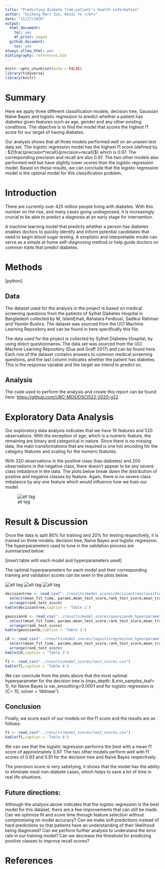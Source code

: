 ```yaml
---
title: "Predicting diabete from patient's health information"
author: "Sicheng Marc Sun, Heidi Ye </br>"
date: "11/27/2020"
output:
  html_document:
    toc: yes
    df_print: paged
  github_document:
    toc: yes
always_allow_html: yes
bibliography: references.bib
---
```


```r
knitr::opts_chunk$set(echo = FALSE)
library(tidyverse)
library(knitr)
```

# Summary

Here we apply three different classification models, decision tree, Gaussian Naïve Bayes and logistic regression to predict whether a patient has diabetes given features such as age, gender and any other existing conditions. The objective is to find the model that scores the highest f1 score for our target of having diabetes.

Our analysis shows that all three models performed well on an unseen test data set. The logistic regression model has the highest f1 score (defined by : $2\frac{precision*recall}{precision+recall}$) which is 0.97. The corresponding precision and recall are also 0.97. The two other models also performed well but have slightly lower scores than the logistic regression model. Based on these results, we can conclude that the logistic regression model is the optimal model for this classification problem.

# Introduction

There are currently over 425 million people living with diabetes. With this number on the rise, and many cases going undiagnosed, it is increasingly crucial to be able to predict a diagnosis at an early stage for intervention.

A machine learning model that predicts whether a person has diabetes enables doctors to quickly identify and inform potential candidates that need to begin blood sugar testing. A simplistic and interpretable model can serve as a simple at home self-diagnosing method or help guide doctors on common traits that predict diabetes.

# Methods

[python]

## Data

The dataset used for the analysis in the project is based on medical screening questions from the patients of Sylhet Diabetes Hospital in Bangladesh collected by M, IslamEmail, Rahatara Ferdousi, Sadikur Rahman and Yasmin Bushra. The dataset was sourced from the UCI Machine Learning Repository and can be found in here specifically this file.

The data used for the project is collected by Sylhet Diabetes Hospital, by using direct questionnaires. The data set was sourced from the UCI Machine Learning Repository (Dua and Graff 2017) and can be found here. Each row of the dataset contains answers to common medical screening questions, and the last column indicates whether the patient has diabetes. This is the response variable and the target we intend to predict on.

## Analysis

The code used to perform the analysis and create this report can be found here: <https://github.com/UBC-MDS/DSCI522-2020-g22>

# Exploratory Data Analysis

Our exploratory data analysis indicates that we have 16 features and 520 observations. With the exception of age, which is a numeric feature, the remaining are binary and categorical in nature. Since there is no missing data, the main transformations that are required is one hot encoding for the category features and scaling for the numeric features.

With 320 observations in the positive class (has diabetes) and 200 observations in the negative class, there doesn't appear to be any severe class imbalance in the data. The plots below break down the distribution of positive and negative classes by feature. Again, there is no severe class imbalance by any one feature which would influence how we train our model.

![alt tag](../results/figures/categorical_distributions.png)

# Result & Discussion

Once the data is split 80% for training and 20% for testing respectively, it is trained on three models: decision tree, Naive Bayes and logistic regression. The hyperparameters used to tune in the validation process are summarized below:

[insert table with each model and hyperparameters used]

The optimal hyperparameters for each model and their corresponding training and validation scores can be seen in the plots below.

![alt tag](../results/figures/decision_tree.png) ![alt tag](../results/figures/gaussian_hyperparameter.png) ![alt tag](../results/figures/logistic_reg.png)

```r
decisiontree <- read_csv("../results/model_scores/decisiontreeclassifier_hyperparameters.csv") %>%   
  select(mean_fit_time,	params,mean_test_score,rank_test_score,mean_train_score)%>% 
  arrange(rank_test_score)
kable(decisiontree,caption = 'Table 1')

gaussiannb <- read_csv("../results/model_scores/gaussiannb_hyperparameters.csv")%>%   
  select(mean_fit_time,	params,mean_test_score,rank_test_score,mean_train_score)%>% 
  arrange(rank_test_score)
kable(gaussiannb,caption = 'Table 2')

LR <- read_csv("../results/model_scores/logisticregression_hyperparameters.csv")%>%   
  select(mean_fit_time,	params,mean_test_score,rank_test_score,mean_train_score)%>% 
  arrange(rank_test_score)
kable(LR,caption = 'Table 3')

f1 <- read_csv("../results/model_scores/test_scores.csv")
kable(f1,caption = 'Table 4')
```

We can conclude from the plots above that the most optimal hyperparameter for the decision tree is {max\_depth: 8,min\_samples\_leaf= 1}, for Naive Bayes is var\_smoothing=0.0001 and for logistic regression is {C= 10, solver = 'liblinear'}.

## Conclusion

Finally, we score each of our models on the f1 score and the results are as follows:

```r

f1 <- read_csv("../results/model_scores/test_scores.csv")
kable(f1,caption = 'Table 4')
```

We can see that the logistic regression performs the best with a mean f1 score of approximately 0.97. The two other models perform well with f1 scores of 0.93 and 0.91 for the decision tree and Naive Bayes respectively.

The precision score is very satisfying, it shows that the model has the ability to eliminate most non-diabete cases, which helps to save a lot of time in real life situations.

## Future directions:

Although the analysis above indicates that the logistic regression is the best model for this dataset, there are a few improvements that can still be made. Can we optimize fit and score time through feature selection without compromising on model accuracy? Can we make soft predictions instead of hard predictions so that patients have an understanding of their likelihood being diagnosed? Can we perform further analysis to understand the error rate in our training model? Can we decrease the threshold for predicting positive classes to improve recall scores?

# References
